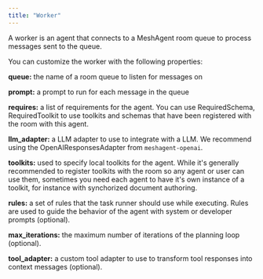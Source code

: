 ```yaml
---
title: "Worker"
---
```

A worker is an agent that connects to a MeshAgent room queue to process messages sent to the queue.

You can customize the worker with the following properties:

**queue:** the name of a room queue to listen for messages on

**prompt:** a prompt to run for each message in the queue

**requires:** a list of requirements for the agent. You can use RequiredSchema, RequiredToolkit to use toolkits and schemas that have been registered with the room with this agent.

**llm_adapter:** a LLM adapter to use to integrate with a LLM. We recommend using the OpenAIResponsesAdapter from ```meshagent-openai```.

**toolkits:** used to specify local toolkits for the agent. While it's generally recommended to register toolkits with the room so any agent or user can use them, sometimes you need each agent to have it's own instance of a toolkit, for instance with synchorized document authoring.

**rules:** a set of rules that the task runner should use while executing. Rules are used to guide the behavior of the agent with system or developer prompts (optional).

**max_iterations:** the maximum number of iterations of the planning loop (optional).

**tool_adapter:** a custom tool adapter to use to transform tool responses into context messages (optional).
